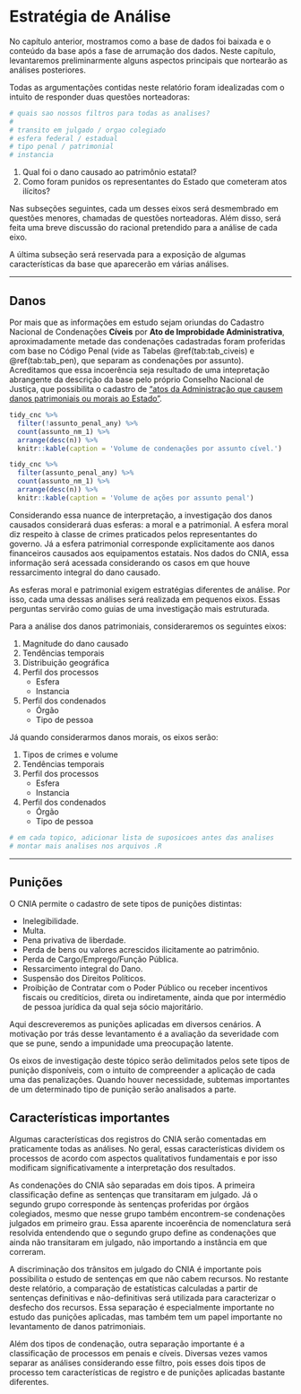 # Estratégia de Análise

No capítulo anterior, mostramos como a base de dados foi baixada e o conteúdo da base após a fase de arrumação dos dados. Neste capítulo, levantaremos preliminarmente alguns aspectos principais que nortearão as análises posteriores.

Todas as argumentações contidas neste relatório foram idealizadas com o intuito de responder duas questões norteadoras:

```r
# quais sao nossos filtros para todas as analises?
# 
# transito em julgado / orgao colegiado 
# esfera federal / estadual
# tipo penal / patrimonial
# instancia
```

1. Qual foi o dano causado ao patrimônio estatal?
1. Como foram punidos os representantes do Estado que cometeram atos ilícitos?

Nas subseções seguintes, cada um desses eixos será desmembrado em questões menores, chamadas de questões norteadoras. Além disso, será feita uma breve discussão do racional pretendido para a análise de cada eixo.

A última subseção será reservada para a exposição de algumas características da base que aparecerão em várias análises. 

---------------------------------------------------------------------

## Danos

Por mais que as informações em estudo sejam oriundas do Cadastro Nacional de Condenações **Cíveis** por **Ato de Improbidade Administrativa**, aproximadamente metade das condenações cadastradas foram proferidas com base no Código Penal (vide as Tabelas \@ref(tab:tab_civeis) e \@ref(tab:tab_pen), que separam as condenações por assunto). Acreditamos que essa incoerência seja resultado de uma intepretação abrangente da descrição da base pelo próprio Conselho Nacional de Justiça, que possibilita o cadastro de ["atos da Administração que causem danos patrimoniais ou morais ao Estado"](http://www.cnj.jus.br/sistemas/certidoes/20650-cadastro-nacional-de-condenacoes-civeis-por-ato-de-improbidade-administrativa-cnia).

```r

tidy_cnc %>% 
  filter(!assunto_penal_any) %>% 
  count(assunto_nm_1) %>% 
  arrange(desc(n)) %>% 
  knitr::kable(caption = 'Volume de condenações por assunto cível.')

```

```r

tidy_cnc %>% 
  filter(assunto_penal_any) %>% 
  count(assunto_nm_1) %>% 
  arrange(desc(n)) %>% 
  knitr::kable(caption = 'Volume de ações por assunto penal')

```

Considerando essa nuance de interpretação, a investigação dos danos causados considerará duas esferas: a moral e a patrimonial. A esfera moral diz respeito à classe de crimes praticados pelos representantes do governo. Já a esfera patrimonial corresponde explicitamente aos danos financeiros causados aos equipamentos estatais. Nos dados do CNIA, essa informação será acessada considerando os casos em que houve ressarcimento integral do dano causado.

As esferas moral e patrimonial exigem estratégias diferentes de análise. Por isso, cada uma dessas análises será realizada em pequenos eixos. Essas perguntas servirão como guias de uma investigação mais estruturada.

Para a análise dos danos patrimoniais, consideraremos os seguintes eixos:

1. Magnitude do dano causado
1. Tendências temporais
1. Distribuição geográfica
1. Perfil dos processos
    - Esfera
    - Instancia
1. Perfil dos condenados
    - Órgão
    - Tipo de pessoa

Já quando considerarmos danos morais, os eixos serão:

1. Tipos de crimes e volume
1. Tendências temporais
1. Perfil dos processos
    - Esfera
    - Instancia
1. Perfil dos condenados
    - Órgão
    - Tipo de pessoa

```r
# em cada topico, adicionar lista de suposicoes antes das analises
# montar mais analises nos arquivos .R
```

---------------------------------------------------------------------

## Punições

O CNIA permite o cadastro de sete tipos de punições distintas:

- Inelegibilidade.
- Multa.
- Pena privativa de liberdade.
- Perda de bens ou valores acrescidos ilicitamente ao patrimônio.
- Perda de Cargo/Emprego/Função Pública.
- Ressarcimento integral do Dano.
- Suspensão dos Direitos Políticos.
- Proibição de Contratar com o Poder Público ou receber incentivos fiscais ou creditícios, direta ou indiretamente, ainda que por intermédio de pessoa jurídica da qual seja sócio majoritário.

Aqui descreveremos as punições aplicadas em diversos cenários. A motivação por trás desse levantamento é a avaliação da severidade com que se pune, sendo a impunidade uma preocupação latente.

Os eixos de investigação deste tópico serão delimitados pelos sete tipos de punição disponíveis, com o intuito de compreender a aplicação de cada uma das penalizações. Quando houver necessidade, subtemas importantes de um determinado tipo de punição serão analisados a parte.

<!-- ## Tempos -->

<!-- Existem três tipos de punição associadas a tempos: -->

<!-- - Pena privativa de liberdade. -->
<!-- - Suspensão dos Direitos Políticos. -->
<!-- - Proibição de Contratar com o Poder Público ou receber incentivos fiscais ou creditícios, direta ou indiretamente, ainda que por intermédio de pessoa jurídica da qual seja sócio majoritário. -->

<!-- Com base nisso, temos duas questões norteadoras principais -->

<!-- 1. Como se distribuem os tempos das punições? -->
<!-- 1. Como se comportam os tempos dos processos? -->

<!-- ```{r} -->
<!-- # Estratégia -->
<!-- #  -->
<!-- # Criar um BD de filtros e rodar os scripts de R para cada combinação -->
<!-- ``` -->

## Características importantes

Algumas características dos registros do CNIA serão comentadas em praticamente todas as análises. No geral, essas características dividem os processos de acordo com aspectos qualitativos fundamentais e por isso modificam significativamente a interpretação dos resultados.  

As condenações do CNIA são separadas em dois tipos. A primeira classificação define as sentenças que transitaram em julgado. Já o segundo grupo corresponde às sentenças proferidas por órgãos colegiados, mesmo que nesse grupo também encontrem-se condenações julgados em primeiro grau. Essa aparente incoerência de nomenclatura será resolvida entendendo que o segundo grupo define as condenações que ainda não transitaram em julgado, não importando a instância em que correram.

A discriminação dos trânsitos em julgado do CNIA é importante pois possibilita o estudo de sentenças em que não cabem recursos. No restante deste relatório, a comparação de estatísticas calculadas a partir de sentenças definitivas e não-definitivas será utilizada para caracterizar o desfecho dos recursos. Essa separação é especialmente importante no estudo das punições aplicadas, mas também tem um papel importante no levantamento de danos patrimoniais.

Além dos tipos de condenação, outra separação importante é a classificação de processos em penais e cíveis. Diversas vezes vamos separar as análises considerando esse filtro, pois esses dois tipos de processo tem características de registro e de punições aplicadas bastante diferentes. 

